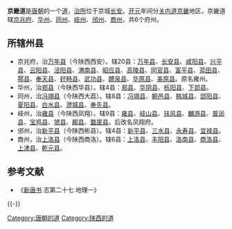 '''京畿道'''是[[唐朝|唐朝]]的一个[[道_(行政区划)|道]]，[[治所|治所]]位于京城[[唐长安城|长安]]。[[开元|开元]]年间分[[关内道|关内道]][[京畿|京畿]]地区，京畿道辖[[京兆府|京兆府]]、[[华州_(西魏)|华州]]、[[同州|同州]]、[[岐州|岐州]]、[[邠州_(唐朝)|邠州]]、[[商州|商州]]，共6个府州。

== 所辖州县　 ==
*京兆府，治[[万年县_(北周)|万年县]]（今陕西西安）。辖20县：[[万年县_(北周)|万年县]]、[[长安县|长安县]]、[[咸阳县|咸阳县]]、[[兴平县|兴平县]]、[[云阳县|云阳县]]、[[泾阳县|泾阳县]]、[[渭南县|渭南县]]、[[昭应县|昭应县]]、[[高陵县|高陵县]]、[[同官县|同官县]]、[[富平县|富平县]]、[[蓝田县|蓝田县]]、[[鄠县|鄠县]]、[[奉天县_(唐朝)|奉天县]]、[[好畤县|好畤县]]、[[武功县|武功县]]、[[醴泉县|醴泉县]]、[[华原县|华原县]]、[[美原县|美原县]]。原名雍州。
*华州，治[[郑县|郑县]]（今陕西华县）。辖4县：[[郑县|郑县]]、[[华阴县|华阴县]]、[[栎阳县|栎阳县]]、[[下邽县|下邽县]]。
*同州，治[[冯翊县|冯翊县]]（今陕西大荔）。辖8县：[[冯翊县|冯翊县]]、[[朝邑县|朝邑县]]、[[韩城县|韩城县]]、[[郃阳县|郃阳县]]、[[夏阳县_(秦国)|夏阳县]]、[[白水县|白水县]]、[[澄城县|澄城县]]、[[奉先县|奉先县]]。
*岐州，治[[雍县|雍县]]（今陕西凤翔）。辖9县：[[雍县|雍县]]、[[岐山县|岐山县]]、[[扶风县|扶风县]]、[[麟游县|麟游县]]、[[普润县|普润县]]、[[宝鸡县|宝鸡县]]、[[虢县|虢县]]、[[郿县|郿县]]、[[盩厔县|盩厔县]]。后改名凤翔府。
*邠州，治[[新平县|新平县]]（今陕西彬县）。辖4县：[[新平县|新平县]]、[[三水县|三水县]]、[[永寿县|永寿县]]、[[宜禄县|宜禄县]]。
*商州，治[[上洛县|上洛县]]（今陕西商洛）。辖6县：[[上洛县|上洛县]]、[[丰阳县|丰阳县]]、[[洛南县|洛南县]]、[[商洛县|商洛县]]、[[上津县|上津县]]、[[乾元县|乾元县]]。

== 参考文献 ==
* 《[[新唐书|新唐书]] 志第二十七 地理一》

{{-}}
{{开元十五道}} 
{{唐朝行政区划|nocat}}

{{DEFAULTSORT:J}}
[[Category:唐朝的道|Category:唐朝的道]]
[[Category:陕西的道|Category:陕西的道]]
